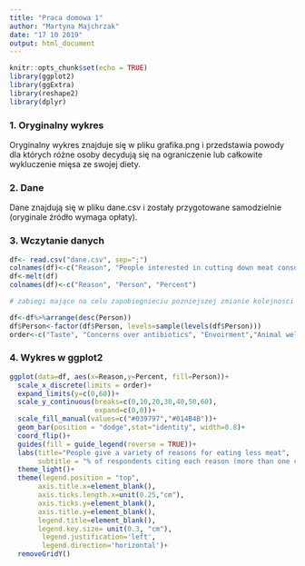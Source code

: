 ```yaml
---
title: "Praca domowa 1"
author: "Martyna Majchrzak"
date: "17 10 2019"
output: html_document
---
```


```r
knitr::opts_chunk$set(echo = TRUE)
library(ggplot2)
library(ggExtra)
library(reshape2)
library(dplyr)

```

### 1. Oryginalny wykres

Oryginalny wykres znajduje się w pliku grafika.png i przedstawia powody dla których różne osoby decydują się na ograniczenie lub całkowite wykluczenie mięsa ze swojej diety.

### 2. Dane

Dane znajdują się w pliku dane.csv i zostały przygotowane samodzielnie (oryginale źródło wymaga opłaty).

### 3. Wczytanie danych

```r

df<- read.csv("dane.csv", sep=";")
colnames(df)<-c("Reason", "People interested in cutting down meat consumption", "Non-meat eaters")
df<-melt(df)
colnames(df)<-c("Reason", "Person", "Percent")

# zabiegi mające na celu zapobiegnieciu pozniejszej zmianie kolejnosci danych w ggplot

df<-df%>%arrange(desc(Person))
df$Person<-factor(df$Person, levels=sample(levels(df$Person)))
order<-c("Taste", "Concerns over antibiotics", "Envoirment","Animal welfare", "Weight management", "Health" )
```

### 4. Wykres w ggplot2
```r
ggplot(data=df, aes(x=Reason,y=Percent, fill=Person))+
  scale_x_discrete(limits = order)+
  expand_limits(y=c(0,60))+
  scale_y_continuous(breaks=c(0,10,20,30,40,50,60),
                     expand=c(0,0))+
  scale_fill_manual(values=c("#039797","#014B4B"))+
  geom_bar(position = "dodge",stat="identity", width=0.8)+
  coord_flip()+
  guides(fill = guide_legend(reverse = TRUE))+
  labs(title="People give a variety of reasons for eating less meat",
       subtitle = "% of respondents citing each reason (more than one could be given)")+
  theme_light()+
  theme(legend.position = "top",
       axis.title.x=element_blank(),
       axis.ticks.length.x=unit(0.25,"cm"),
       axis.ticks.y=element_blank(),
       axis.title.y=element_blank(),
       legend.title=element_blank(),
       legend.key.size= unit(0.3, "cm"),
        legend.justification='left',
        legend.direction='horizontal')+
  removeGridY()
       
  
```